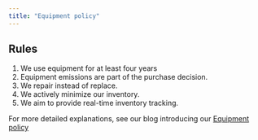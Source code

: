 ```yaml
---
title: "Equipment policy"
---
```


## Rules

1. We use equipment for at least four years
2. Equipment emissions are part of the purchase decision. 
3. We repair instead of replace. 
4. We actively minimize our inventory. 
5. We aim to provide real-time inventory tracking. 

::: {.callout-note}
For more detailed explanations, see our blog introducing our [Equipment policy](https://libscie.org/p/f0de08aa-76b1-42f2-983d-3593ca6273c1/)
:::

<!-- ## Exceptions

## Scenario's

### Scenario 1

We are invited to do a workshop, for which we are paid. This workshop is taking place  -->